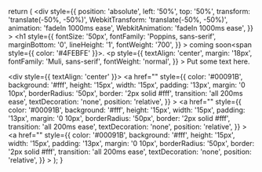 
  return (
    <div
      style={{
        position: 'absolute',
        left: '50%',
        top: '50%',
        transform: 'translate(-50%, -50%)',
        WebkitTransform: 'translate(-50%, -50%)',
        animation: 'fadeIn 1000ms ease',
        WebkitAnimation: 'fadeIn 1000ms ease',
      }}
    >
      <h1
        style={{
          fontSize: '50px',
          fontFamily: 'Poppins, sans-serif',
          marginBottom: '0',
          lineHeight: '1',
          fontWeight: '700',
        }}
      >
        coming soon<span style={{ color: '#4FEBFE' }}>.</span>
      </h1>
      <p
        style={{
          textAlign: 'center',
          margin: '18px',
          fontFamily: 'Muli, sans-serif',
          fontWeight: 'normal',
        }}
      >
        Put some text here.
      </p>
      <div style={{ textAlign: 'center' }}>
        <a
          href=""
          style={{
            color: '#00091B',
            background: '#fff',
            height: '15px',
            width: '15px',
            padding: '13px',
            margin: '0 10px',
            borderRadius: '50px',
            border: '2px solid #fff',
            transition: 'all 200ms ease',
            textDecoration: 'none',
            position: 'relative',
          }}
        >
          <i className="fa fa-twitter"></i>
        </a>
        <a
          href=""
          style={{
            color: '#00091B',
            background: '#fff',
            height: '15px',
            width: '15px',
            padding: '13px',
            margin: '0 10px',
            borderRadius: '50px',
            border: '2px solid #fff',
            transition: 'all 200ms ease',
            textDecoration: 'none',
            position: 'relative',
          }}
        >
          <i className="fa fa-youtube-play"></i>
        </a>
        <a
          href=""
          style={{
            color: '#00091B',
            background: '#fff',
            height: '15px',
            width: '15px',
            padding: '13px',
            margin: '0 10px',
            borderRadius: '50px',
            border: '2px solid #fff',
            transition: 'all 200ms ease',
            textDecoration: 'none',
            position: 'relative',
          }}
        >
          <i className="fa fa-paper-plane"></i>
        </a>
      </div>
    </div>
  );
}


<ComingSoon />
